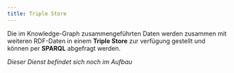 ```yaml
---
title: Triple Store
---
```


Die im Knowledge-Graph zusammengeführten Daten werden zusammen mit weiteren
RDF-Daten in einem **Triple Store** zur verfügung gestellt und können per
**SPARQL** abgefragt werden.

*Dieser Dienst befindet sich noch im Aufbau*

